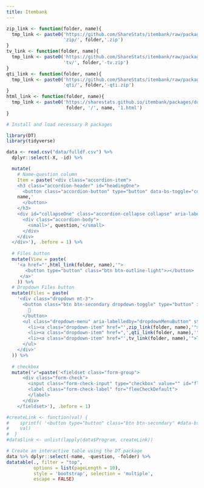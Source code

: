 ```yaml
---
title: Itembank
---
```


```r
zip_link <- function(folder, name){
  tmp_link <- paste0('https://github.com/ShareStats/itembank/raw/packages/packages/',
                     'zip/', folder,'.zip')
}
tv_link <- function(folder, name){
  tmp_link <- paste0('https://github.com/ShareStats/itembank/raw/packages/packages/',
                     'tv/', folder,'-tv.zip')
}
qti_link <- function(folder, name){
  tmp_link <- paste0('https://github.com/ShareStats/itembank/raw/packages/packages/',
                     'qti/', folder,'-qti.zip')
}
html_link <- function(folder, name){
  tmp_link <- paste0('https://sharestats.github.io/itembank/packages/docs/',
                      folder, '/', name, '1.html')
}
```

```r
# Install and load necessary R packages

library(DT)
library(tidyverse)

data <- read.csv("data/fulldf.csv") %>% 
  dplyr::select(-X, -id) %>% 

  mutate(
    # Name-question column
    Item = paste('<div class="accordion-item">
    <h3 class="accordion-header" id="headingOne">
      <button class="accordion-button" type="button" data-bs-toggle="collapse" data-bs-target="#collapseOne" aria-expanded="true" aria-controls="collapseOne">',
    name,'
      </button>
    </h3>
    <div id="collapseOne" class="accordion-collapse collapse" aria-labelledby="headingOne" style="">
      <div class="accordion-body">
        <small>', question,'</small>
      </div>
    </div>
  </div>'), .before = 1) %>% 
  
  # Files button 
  mutate(View = paste(
    '<a href="',html_link(folder, name),'">
       <button type="button" class="btn btn-outline-light">↗</button>
     </a>'
    )) %>% 
  # Dropdown Files button
  mutate(Files = paste(
    '<div class="dropdown mt-3">
      <button class="btn btn-secondary dropdown-toggle" type="button" id="dropdownMenuButton" data-bs-toggle="dropdown" aria-expanded="false">
        📁
      </button>
      <ul class="dropdown-menu" aria-labelledby="dropdownMenuButton" style="">
        <li><a class="dropdown-item" href="',zip_link(folder, name),'">ZIP Folder</a></li>
        <li><a class="dropdown-item" href=",',qti_link(folder, name),'">QTI</a></li>
        <li><a class="dropdown-item" href="',tv_link(folder, name),'">TestVision</a></li>
      </ul>
    </div>'
  )) %>% 
  
  # checkbox
  mutate("✔️"=paste('<fieldset class="form-group">
      <div class="form-check">
        <input class="form-check-input" type="checkbox" value="" id="flexCheckDefault">
        <label class="form-check-label" for="flexCheckDefault">
        </label>
      </div>
    </fieldset>'), .before = 1)

#createLink <- function(val) {
#    sprintf( '<button type="button" class="btn btn-secondary" #data-bs-container="body" data-bs-toggle="popover" data-bs-placement="left" #data-bs-content="%s" data-bs-original-title="Popover Title" #aria-describedby="popover238872">Left</button>',
#    val)
#  }
#data$link <- unlist(lapply(data$Program, createLink))

```

```r
# Create an interactive table using the DT package
data %>% dplyr::select(-name, -question, -folder) %>% 
datatable(., filter = "top", 
          options = list(pageLength = 10), 
          style = 'bootstrap', selection = 'multiple', 
          escape = FALSE)
```
